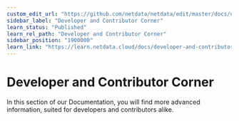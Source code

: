 ```yaml
---
custom_edit_url: "https://github.com/netdata/netdata/edit/master/docs/developer-and-contributor-corner/README.md"
sidebar_label: "Developer and Contributor Corner"
learn_status: "Published"
learn_rel_path: "Developer and Contributor Corner"
sidebar_position: "1900000"
learn_link: "https://learn.netdata.cloud/docs/developer-and-contributor-corner"
---
```


# Developer and Contributor Corner

In this section of our Documentation, you will find more advanced information, suited for developers and contributors alike.
